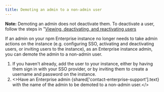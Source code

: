 ```yaml
---
title: Demoting an admin to a non-admin user
---
```


<Note>

**Note:** Demoting an admin does not deactivate them. To deactivate a user, follow the steps in "[Viewing, deactivating, and reactivating users](viewing-deactivating-and-reactivating-users#deactivating-users)

</Note>

If an admin on your npm Enterprise instance no longer needs to take admin actions on the instance (e.g. configuring SSO, activating and deactivating users, or inviting users to the instance), as an Enterprise instance admin, you can demote the admin to a non-admin user.

1. If you haven't already, add the user to your instance, either by having them sign in with your SSO provider, or by inviting them to create a username and password on the instance.
2. <>Have an Enterprise admin {shared['contact-enterprise-support'].text} with the name of the admin to be demoted to a non-admin user.</>
